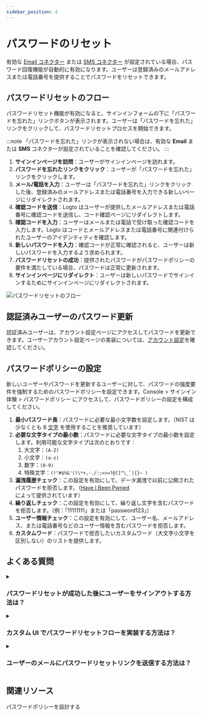 ```yaml
---
sidebar_position: 4
---
```


# パスワードのリセット

有効な [Email コネクター](/connectors/email-connectors) または [SMS コネクター](/connectors/sms-connectors) が設定されている場合、パスワード回復機能が自動的に有効になります。ユーザーは登録済みのメールアドレスまたは電話番号を提供することでパスワードをリセットできます。

## パスワードリセットのフロー

パスワードリセット機能が有効になると、サインインフォームの下に「パスワードを忘れた」リンクボタンが表示されます。ユーザーは「パスワードを忘れた」リンクをクリックして、パスワードリセットプロセスを開始できます。

:::note
「パスワードを忘れた」リンクが表示されない場合は、有効な **Email** または **SMS** コネクターが設定されていることを確認してください。
:::

1. **サインインページを訪問**：ユーザーがサインインページを訪れます。
2. **パスワードを忘れたリンクをクリック**：ユーザーが「パスワードを忘れた」リンクをクリックします。
3. **メール/電話を入力**：ユーザーは「パスワードを忘れた」リンクをクリックした後、登録済みのメールアドレスまたは電話番号を入力できる新しいページにリダイレクトされます。
4. **確認コードを送信**：Logto はユーザーが提供したメールアドレスまたは電話番号に確認コードを送信し、コード確認ページにリダイレクトします。
5. **確認コードを入力**：ユーザーはメールまたは電話で受け取った確認コードを入力します。Logto はコードとメールアドレスまたは電話番号に関連付けられたユーザーのアイデンティティを確認します。
6. **新しいパスワードを入力**：確認コードが正常に確認されると、ユーザーは新しいパスワードを入力するよう求められます。
7. **パスワードリセットの成功**：提供されたパスワードがパスワードポリシーの要件を満たしている場合、パスワードは正常に更新されます。
8. **サインインページにリダイレクト**：ユーザーは新しいパスワードでサインインするためにサインインページにリダイレクトされます。

![パスワードリセットのフロー](./assets/reset-password.png)

## 認証済みユーザーのパスワード更新

認証済みユーザーは、アカウント設定ページにアクセスしてパスワードを更新できます。ユーザーアカウント設定ページの実装については、[アカウント設定](/end-user-flows/account-settings/)を確認してください。

## パスワードポリシーの設定

新しいユーザーやパスワードを更新するユーザーに対して、パスワードの強度要件を強制するためのパスワードポリシーを設定できます。<CloudLink to="/sign-in-experience/password-policy">Console > サインイン体験 > パスワードポリシー</CloudLink> にアクセスして、パスワードポリシーの設定を構成してください。

1. **最小パスワード長**：パスワードに必要な最小文字数を設定します。（NIST は少なくとも 8 [文字](https://pages.nist.gov/800-63-3/sp800-63b.html#sec5) を使用することを推奨しています）
2. **必要な文字タイプの最小数**：パスワードに必要な文字タイプの最小数を設定します。利用可能な文字タイプは次のとおりです：
   1. 大文字：`(A-Z)`
   2. 小文字：`(a-z)`
   3. 数字：`(0-9)`
   4. 特殊文字：``(!"#$%&'()\*+,-./:;<>=?@[]^\_`|{}~ )``
3. **漏洩履歴チェック**：この設定を有効にして、データ漏洩で以前に公開されたパスワードを拒否します。（[Have I Been Pwned](https://haveibeenpwned.com/Passwords) によって提供されています）
4. **繰り返しチェック**：この設定を有効にして、繰り返し文字を含むパスワードを拒否します。（例：「11111111」または「password123」）
5. **ユーザー情報チェック**：この設定を有効にして、ユーザー名、メールアドレス、または電話番号などのユーザー情報を含むパスワードを拒否します。
6. **カスタムワード**：パスワードで拒否したいカスタムワード（大文字小文字を区別しない）のリストを提供します。

## よくある質問

<details>
  <summary>

### パスワードリセットが成功した後にユーザーをサインアウトする方法は？

</summary>

ユーザーがパスワードを正常にリセットしたときに通知を受け取るために、`PostResetPassword` [Webhook イベント](/developers/webhooks/webhooks-events#user-interaction-hook-events) を購読します。その後、ユーザーの現在のセッションを無効にし、サインインページにリダイレクトするために [サインアウト](/end-user-flows/sign-out) アクションをトリガーできます。

</details>

<details>
  <summary>

### カスタム UI でパスワードリセットフローを実装する方法は？

</summary>

Logto の **Management API** と **Account API** を使用して独自のパスワードリセットフローを実装できます。詳細については [アカウント設定](/end-user-flows/account-settings/) を確認してください。

</details>

<details>
  <summary>

### ユーザーのメールにパスワードリセットリンクを送信する方法は？

</summary>

自己ホスト型のパスワードリセットエンドポイントを作成し、Logto SDK を利用して [`first_screen`](/end-user-flows/authentication-parameters/first-screen) を `reset-password` に設定してサインインリクエストを開始できます。これにより、ユーザーはシームレスにパスワードリセットページにリダイレクトされます。

</details>

## 関連リソース

<Url href="https://blog.logto.io/design-your-password-policy">パスワードポリシーを設計する</Url>
